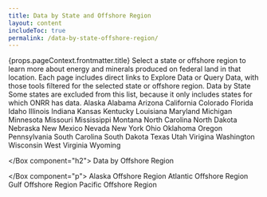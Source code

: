 ```yaml
---
title: Data by State and Offshore Region
layout: content
includeToc: true
permalink: /data-by-state-offshore-region/
---
```



<Container maxWidth="lg">
  <Typography variant="h2" component="h1">
    {props.pageContext.frontmatter.title}
  </Typography>

  <Box component="p">
    Select a state or offshore region to learn more about energy and minerals produced on federal land in that location. Each page includes direct links to <Link href="https://revenuedata.doi.gov/explore">Explore Data</Link> or <Link href="https://revenuedata.doi.gov/query">Query Data</Link>, with those tools filtered for the selected state or offshore region.
    
  </Box>

  <Box component="h2">
    Data by State
  </Box>

  <Box component="p">
    Some states are excluded from this list, because it only includes states for which ONRR has data.
  </Box>

  <Box mt={2}>
    <Grid container spacing={1}>
      <Grid item xs={6}>
        <Link href="https://revenuedata.doi.gov/explore/states/AK/">Alaska</Link>
        <Link href="https://revenuedata.doi.gov/explore/states/AL/">Alabama</Link>
        <Link href="https://revenuedata.doi.gov/explore/states/AZ/">Arizona</Link>
        <Link href="https://revenuedata.doi.gov/explore/states/CA/">California</Link>
        <Link href="https://revenuedata.doi.gov/explore/states/CO/">Colorado</Link>
        <Link href="https://revenuedata.doi.gov/explore/states/FL/">Florida</Link>
        <Link href="https://revenuedata.doi.gov/explore/states/ID/">Idaho</Link>
        <Link href="https://revenuedata.doi.gov/explore/states/IL/">Illinois</Link>
        <Link href="https://revenuedata.doi.gov/explore/states/IN/">Indiana</Link>
        <Link href="https://revenuedata.doi.gov/explore/states/KS/">Kansas</Link>
        <Link href="https://revenuedata.doi.gov/explore/states/KY/">Kentucky</Link>
        <Link href="https://revenuedata.doi.gov/explore/states/LA/">Louisiana</Link>
        <Link href="https://revenuedata.doi.gov/explore/states/MD/">Maryland</Link>
      </Grid>
      <Grid item xs={6}>
        <Link href="https://revenuedata.doi.gov/explore/states/MI/">Michigan</Link>
        <Link href="https://revenuedata.doi.gov/explore/states/MN/">Minnesota</Link>
        <Link href="https://revenuedata.doi.gov/explore/states/MO/">Missouri</Link>
        <Link href="https://revenuedata.doi.gov/explore/states/MS/">Mississippi</Link>
        <Link href="https://revenuedata.doi.gov/explore/states/MT/">Montana</Link>
        <Link href="https://revenuedata.doi.gov/explore/states/NC/">North Carolina</Link>
        <Link href="https://revenuedata.doi.gov/explore/states/ND/">North Dakota</Link>
        <Link href="https://revenuedata.doi.gov/explore/states/NE/">Nebraska</Link>
        <Link href="https://revenuedata.doi.gov/explore/states/NM/">New Mexico</Link>
        <Link href="https://revenuedata.doi.gov/explore/states/NV/">Nevada</Link>
        <Link href="https://revenuedata.doi.gov/explore/states/NY/">New York</Link>
        <Link href="https://revenuedata.doi.gov/explore/states/OH/">Ohio</Link>
        <Link href="https://revenuedata.doi.gov/explore/states/OK/">Oklahoma</Link>
        <Link href="https://revenuedata.doi.gov/explore/states/OR/">Oregon</Link>
        <Link href="https://revenuedata.doi.gov/explore/states/PA/">Pennsylvania</Link>
        <Link href="https://revenuedata.doi.gov/explore/states/SC/">South Carolina</Link>
        <Link href="https://revenuedata.doi.gov/explore/states/SD/">South Dakota</Link>
        <Link href="https://revenuedata.doi.gov/explore/states/Texas/">Texas</Link>
        <Link href="https://revenuedata.doi.gov/explore/states/UT/">Utah</Link>
        <Link href="https://revenuedata.doi.gov/explore/states/VA/">Virigina</Link>
        <Link href="https://revenuedata.doi.gov/explore/states/WA/">Washington</Link>
        <Link href="https://revenuedata.doi.gov/explore/states/WI/">Wisconsin</Link>
        <Link href="https://revenuedata.doi.gov/explore/states/WV/">West Virginia</Link>
        <Link href="https://revenuedata.doi.gov/explore/states/WY/">Wyoming</Link>
      </Grid>
    </Grid>

  </Box>

  </Box component="h2">
    Data by Offshore Region

  </Box>
  
  </Box component="p">
    <Link href="https://revenuedata.doi.gov/explore/offshore-regions/alaska/">Alaska Offshore Region</Link>
    <Link href="https://revenuedata.doi.gov/explore/offshore-regions/atlantic/">Atlantic Offshore Region</Link>
    <Link href="https://revenuedata.doi.gov/explore/offshore-regions/gulf/">Gulf Offshore Region</Link>
    <Link href="https://revenuedata.doi.gov/explore/offshore-regions/pacific/">Pacific Offshore Region</Link>

  </Box>

</Container>